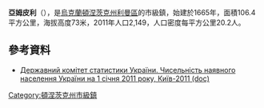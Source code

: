 {{no footnotes|time=2015-09-14T08:58:32+00:00}}
'''亞姆皮利'''（{{lang-uk|Ямпіль}}），是[[烏克蘭|烏克蘭]][[頓涅茨克州|頓涅茨克州]][[利曼區|利曼區]]的市級鎮，始建於1665年，面積106.4平方公里，海拔高度73米，2011年人口2,149，人口密度每平方公里20.2人。

==參考資料==
*[https://web.archive.org/web/20121010205321/http://stat6.stat.lviv.ua/PXWEB2007/ukr/publ/2011/chnas.zip Державний комітет статистики України. Чисельність наявного населення України на 1 січня 2011 року, Київ-2011 (doc)]

{{coord|48|55|56|N|37|56|33|E|scale:100000|display=title}}
{{Donetsk-geo-stub}}

{{DEFAULTSORT:Ямпіль}}
[[Category:頓涅茨克州市級鎮|Category:頓涅茨克州市級鎮]]